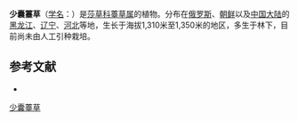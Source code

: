 {{Speciesbox
| name = 少囊薹草
| status = 
| status_system = 
| image =
| genus = Carex
| species = egena
| authority = Lévl. et Vant.
}}

'''少囊薹草'''（[[学名|学名]]：{{lang|la|''Carex egena''}}）是[[莎草科|莎草科]][[薹草属|薹草属]]的植物。分布在[[俄罗斯|俄罗斯]]、[[朝鲜|朝鲜]]以及[[中国大陆|中国大陆]]的[[黑龙江|黑龙江]]、[[辽宁|辽宁]]、[[河北|河北]]等地，生长于海拔1,310米至1,350米的地区，多生于林下，目前尚未由人工引种栽培。

== 参考文献 ==
<div class="references-small">
* {{cite web| url =http://www.bioinfo.cn/db05/KmzwSpecies.php?action=view&id=6659| title =少囊薹草| work =《中国高等植物数据库全库》| publisher =中国科学院微生物研究所| author =昆明植物研究所| accessdate =2009-02-24| deadurl =yes| archiveurl =https://web.archive.org/web/20160305074105/http://www.bioinfo.cn/db05/KmzwSpecies.php?action=view&id=6659| archivedate =2016-03-05}}
</div>
{{Taxonbar|from=Q11036187}}

[[Category:薹草属|少囊薹草]]


{{植物小作品}}